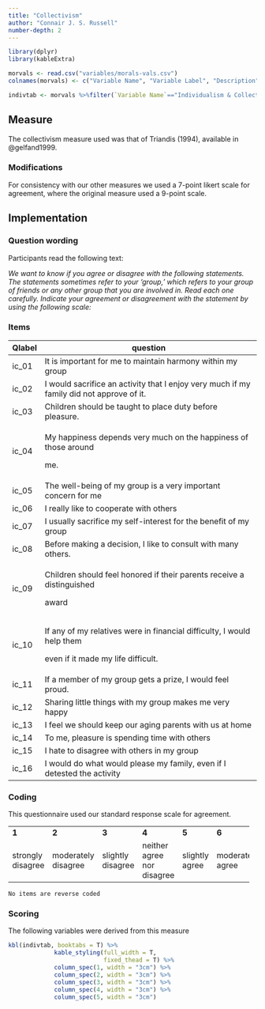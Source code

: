```yaml
---
title: "Collectivism"
author: "Connair J. S. Russell"
number-depth: 2
---
```


```r

library(dplyr)
library(kableExtra)

morvals <- read.csv("variables/morals-vals.csv")
colnames(morvals) <- c("Variable Name", "Variable Label", "Description", "Variable Type", "Source (Section)", "Definition")

indivtab <- morvals %>%filter(`Variable Name`=="Individualism & Collectivism")

```

## Measure

The collectivism measure used was that of Triandis (1994), available in @gelfand1999.

### Modifications {.unnumbered}

For consistency with our other measures we used a 7-point likert scale for agreement, where the original measure used a 9-point scale.

## Implementation

### Question wording {.unnumbered}

Participants read the following text:

*We want to know if you agree or disagree with the following statements. The statements sometimes refer to your 'group,' which refers to your group of friends or any other group that you are involved in. Read each one carefully. Indicate your agreement or disagreement with the statement by using the following scale:*

### Items {.unnumbered}

+------------+------------------------------------------------------------------------------------------+
| Qlabel     | question                                                                                 |
+============+==========================================================================================+
| ic_01      | It is important for me to maintain harmony within my group                               |
+------------+------------------------------------------------------------------------------------------+
| ic_02      | I would sacrifice an activity that I enjoy very much if my family did not approve of it. |
+------------+------------------------------------------------------------------------------------------+
| ic_03      | Children should be taught to place duty before pleasure.                                 |
+------------+------------------------------------------------------------------------------------------+
| ic_04      | My happiness depends very much on the happiness of those around                          |
|            |                                                                                          |
|            | me.                                                                                      |
+------------+------------------------------------------------------------------------------------------+
| ic_05      | The well-being of my group is a very important concern for me                            |
+------------+------------------------------------------------------------------------------------------+
| ic_06      | I really like to cooperate with others                                                   |
+------------+------------------------------------------------------------------------------------------+
| ic_07      | I usually sacrifice my self-interest for the benefit of my group                         |
+------------+------------------------------------------------------------------------------------------+
| ic_08      | Before making a decision, I like to consult with many others.                            |
+------------+------------------------------------------------------------------------------------------+
| ic_09      | Children should feel honored if their parents receive a distinguished                    |
|            |                                                                                          |
|            | award                                                                                    |
+------------+------------------------------------------------------------------------------------------+
| ic_10      | If any of my relatives were in financial difficulty, I would help them                   |
|            |                                                                                          |
|            | even if it made my life difficult.                                                       |
+------------+------------------------------------------------------------------------------------------+
| ic_11      | If a member of my group gets a prize, I would feel proud.                                |
+------------+------------------------------------------------------------------------------------------+
| ic_12      | Sharing little things with my group makes me very happy                                  |
+------------+------------------------------------------------------------------------------------------+
| ic_13      | I feel we should keep our aging parents with us at home                                  |
+------------+------------------------------------------------------------------------------------------+
| ic_14      | To me, pleasure is spending time with others                                             |
+------------+------------------------------------------------------------------------------------------+
| ic_15      | I hate to disagree with others in my group                                               |
+------------+------------------------------------------------------------------------------------------+
| ic_16      | I would do what would please my family, even if I detested the activity                  |
+------------+------------------------------------------------------------------------------------------+

### Coding {.unnumbered}

This questionnaire used our standard response scale for agreement.

+-------------------+---------------------+-------------------+----------------------------+----------------+------------------+----------------+
| **1**             | **2**               | **3**             | **4**                      | **5**          | **6**            | **7**          |
+-------------------+---------------------+-------------------+----------------------------+----------------+------------------+----------------+
| strongly disagree | moderately disagree | slightly disagree | neither agree nor disagree | slightly agree | moderately agree | strongly agree |
+-------------------+---------------------+-------------------+----------------------------+----------------+------------------+----------------+

`No items are reverse coded`

### Scoring {.unnumbered}

The following variables were derived from this measure

```r
kbl(indivtab, booktabs = T) %>%
             kable_styling(full_width = T,
                           fixed_thead = T) %>%
             column_spec(1, width = "3cm") %>%
             column_spec(2, width = "3cm") %>%
             column_spec(3, width = "3cm") %>%
             column_spec(4, width = "3cm") %>%
             column_spec(5, width = "3cm") 
   
```

## 
